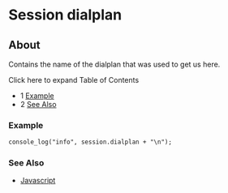 
# Session dialplan 

 

## About

Contains the name of the dialplan that was used to get us here.

Click here to expand Table of Contents

* 1 [Example](#example)
* 2 [See Also](#see-also)

### Example

```xml
console_log("info", session.dialplan + "\n");
```

### See Also

* [Javascript](../index.mdx#api)


